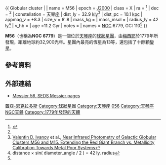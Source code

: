 {{ Globular cluster |
| name = M56
| epoch = [[J2000|J2000]]
| class = X
| ra = {{RA|19|16|35.50}}<ref name="simbad">{{cite web
  | title=SIMBAD Astronomical Database
  | work=Results for NGC 6779
  | url=http://simbad.u-strasbg.fr/Simbad
  | accessdate=2006-11-16
  | archive-date=2019-05-01
  | archive-url=https://web.archive.org/web/20190501023034/http://simbad.u-strasbg.fr/simbad/
  | dead-url=no
  }}</ref>
| dec = {{DEC|+30|11|34.9}}<ref name="simbad" />
| constellation = [[天琴座|天琴座]]
| dist_ly = 32.9 [[lightyear|kly]]<ref>[[Valentin_D._Ivanov|Valentin D. Ivanov]] et al., [http://arxiv.org/PS_cache/astro-ph/pdf/0002/0002118v1.pdf Near Infrared Photometry of Galactic Globular Clusters M56 and M15. Extending the Red Giant Branch vs. Metallicity Calibration Towards Metal Poor Systems]</ref>
| dist_pc = 10.1 [[parsec|kpc]]
| appmag_v = +8.3
| size_v = 8′.8
| mass_kg =
| mass_msol =
| radius_ly = 42 ly<ref>distance × sin( diameter_angle / 2 ) = 42 ly. radius</ref>
| v_hb =
| age =11.2 Gyr
| notes =
| names = [[New_General_Catalogue|NGC]] 6779, GCl 110<ref name="simbad" />
}}

'''M56'''（也稱為'''NGC 6779'''）是一個位於[[天琴座|天琴座]]的[[球狀星團|球狀星團]]，由[[梅西耶|梅西耶]]於1779年所發現，距離地球約32,900光年。星團內最亮的恆星為13等，還包括了十餘顆[[變星|變星]]。

== 參考資料 ==
<div class="references-small"><references/></div>

== 外部連結 ==
*[https://web.archive.org/web/20071107031857/http://www.seds.org/messier/m/m056.html Messier 56, SEDS Messier pages]

{{星團小作品}}
{{梅西耶天体}}

[[Category:蓋亞-恩克拉多斯|]]
[[Category:球狀星團|Category:球狀星團]]
[[Category:天琴座|Category:天琴座]]
[[Category:梅西耶天體|056]]
[[Category:天琴座NGC天體|Category:天琴座NGC天體]]
[[Category:1779年發現的天體|Category:1779年發現的天體]]